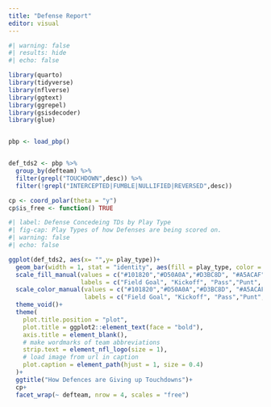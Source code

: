 ```yaml
---
title: "Defense Report"
editor: visual
---
```


```r
#| warning: false
#| results: hide
#| echo: false

library(quarto)
library(tidyverse)
library(nflverse)
library(ggtext)
library(ggrepel)
library(gsisdecoder)
library(glue)


pbp <- load_pbp()


def_tds2 <- pbp %>% 
  group_by(defteam) %>% 
  filter(grepl("TOUCHDOWN",desc)) %>% 
  filter(!grepl("INTERCEPTED|FUMBLE|NULLIFIED|REVERSED",desc))

cp <- coord_polar(theta = "y")
cp$is_free <- function() TRUE
```

```r
#| label: Defense Concedeing TDs by Play Type
#| fig-cap: Play Types of how Defenses are being scored on.
#| warning: false
#| echo: false

ggplot(def_tds2, aes(x= "",y= play_type))+
  geom_bar(width = 1, stat = "identity", aes(fill = play_type, color = play_type))+
  scale_fill_manual(values = c("#101820","#D50A0A","#D3BC8D", "#A5ACAF", "#013369"), name = "Play Type",
                    labels = c("Field Goal", "Kickoff", "Pass","Punt", "Run"))+
  scale_color_manual(values = c("#101820","#D50A0A","#D3BC8D", "#A5ACAF", "#013369"), name = "Play Type",
                     labels = c("Field Goal", "Kickoff", "Pass","Punt", "Run"))+
  theme_void()+
  theme(
    plot.title.position = "plot",
    plot.title = ggplot2::element_text(face = "bold"),
    axis.title = element_blank(),
    # make wordmarks of team abbreviations
    strip.text = element_nfl_logo(size = 1),
    # load image from url in caption
    plot.caption = element_path(hjust = 1, size = 0.4)
  )+
  ggtitle("How Defences are Giving up Touchdowns")+
  cp+
  facet_wrap(~ defteam, nrow = 4, scales = "free")

```
